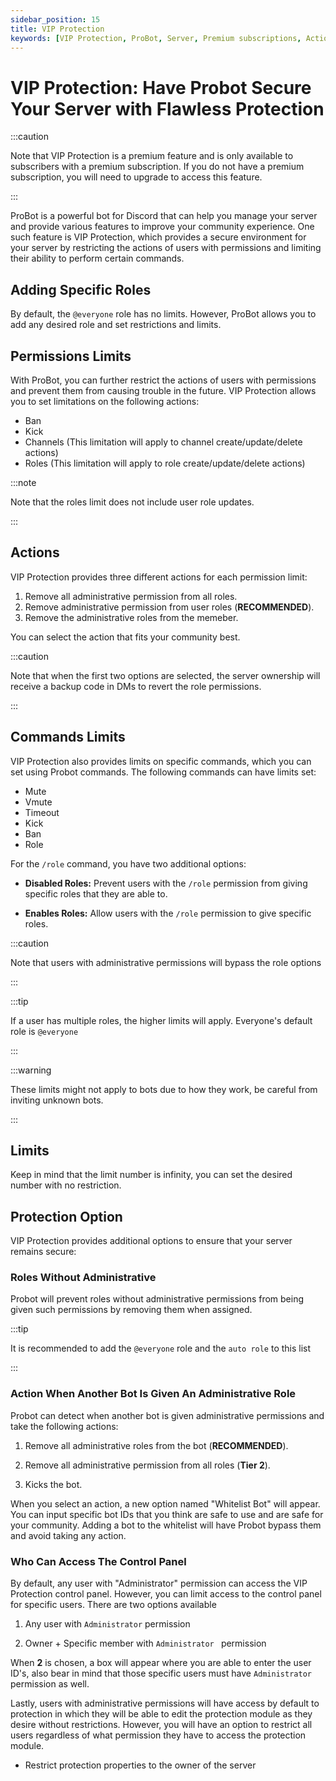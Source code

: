 ```yaml
---
sidebar_position: 15
title: VIP Protection
keywords: [VIP Protection, ProBot, Server, Premium subscriptions, Actions, Users, Permissions, Role, Discord, Channels, Commands, Mute, Kick, Ban, Bot, Control panel, Administrator, Protection module, Restrictions, Whitelist, Ownership, Community, Limits]
---
```


# VIP Protection: Have Probot Secure Your Server with Flawless Protection

:::caution 

Note that VIP Protection is a premium feature and is only available to subscribers with a premium subscription. If you do not have a premium subscription, you will need to upgrade to access this feature.

:::

ProBot is a powerful bot for Discord that can help you manage your server and provide various features to improve your community experience. One such feature is VIP Protection, which provides a secure environment for your server by restricting the actions of users with permissions and limiting their ability to perform certain commands.

## Adding Specific Roles

By default, the `@everyone` role has no limits. However, ProBot allows you to add any desired role and set restrictions and limits.

## Permissions Limits 

With ProBot, you can further restrict the actions of users with permissions and prevent them from causing trouble in the future. VIP Protection allows you to set limitations on the following actions:

- Ban 
- Kick 
- Channels (This limitation will apply to channel create/update/delete actions) 
- Roles (This limitation will apply to role create/update/delete actions)

:::note 

Note that the roles limit does not include user role updates.

:::

## Actions 

VIP Protection provides three different actions for each permission limit:

1. Remove all administrative permission from all roles. 
2. Remove administrative permission from user roles (**RECOMMENDED**). 
3. Remove the administrative roles from the memeber. 

You can select the action that fits your community best.

:::caution

Note that when the first two options are selected, the server ownership will receive a backup code in DMs to revert the role permissions.

:::

## Commands Limits 

VIP Protection also provides limits on specific commands, which you can set using Probot commands. The following commands can have limits set:

- Mute 
- Vmute
- Timeout 
- Kick 
- Ban 
- Role 

For the `/role` command, you have two additional options:

- **Disabled Roles:** Prevent users with the `/role` permission from giving specific roles that they are able to.

- **Enables Roles:** Allow users with the `/role` permission to give specific roles.

:::caution

Note that users with administrative permissions will bypass the role options

:::

:::tip

If a user has multiple roles, the higher limits will apply. Everyone's default role is `@everyone`

:::

:::warning

These limits might not apply to bots due to how they work, be careful from inviting unknown bots.

:::

## Limits 

Keep in mind that the limit number is infinity, you can set the desired number with no restriction. 


## Protection Option 

VIP Protection provides additional options to ensure that your server remains secure:

### Roles Without Administrative 

Probot will prevent roles without administrative permissions from being given such permissions by removing them when assigned.

:::tip

It is recommended to add the `@everyone` role and the `auto role` to this list 

:::

### Action When Another Bot Is Given An Administrative Role 

Probot can detect when another bot is given administrative permissions and take the following actions:

1. Remove all administrative roles from the bot (**RECOMMENDED**). 

2. Remove all administrative permission from all roles (**Tier 2**).

3. Kicks the bot.

When you select an action, a new option named "Whitelist Bot" will appear. You can input specific bot IDs that you think are safe to use and are safe for your community. Adding a bot to the whitelist will have Probot bypass them and avoid taking any action.

### Who Can Access The Control Panel 

By default, any user with "Administrator" permission can access the VIP Protection control panel. However, you can limit access to the control panel for specific users. There are two options available

1. Any user with `Administrator` permission 

2. Owner + Specific member with `Administrator ` permission

When **2** is chosen, a box will appear where you are able to enter the user ID's, also bear in mind that those specific users must have `Administrator` permission as well. 

Lastly, users with administrative permissions will have access by default to protection in which they will be able to edit the protection module as they desire without restrictions. However, you will have an option to restrict all users regardless of what permission they have to access the protection module. 

- Restrict protection properties to the owner of the server


